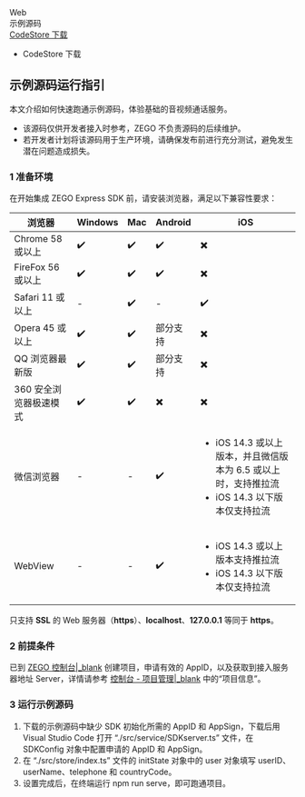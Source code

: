 <div class="download-area">
  <div class="sdk-download-item-wrapper">
    <div class="sdk-fun">Web</div>
    <div class="download-title">示例源码</div>
    <div class="download-selector">
      <div class="download-select-wrapper" style="padding-right: 0;">
        <a class="download-target-btn" href="javascript:void(0);" target="_blank">CodeStore 下载</a>
        <ul class="download-dropdown-list">
          <li data-href="https://codestore.zego.im/project/14"
            class="dropdown-option">
            CodeStore 下载
          </li>
        </ul>
      </div>
    </div>
  </div>
</div>

<!-- Zego-Split-Line Do Not Remove Me -->

## 示例源码运行指引

本文介绍如何快速跑通示例源码，体验基础的音视频通话服务。

<div class="mk-warning">

- 该源码仅供开发者接入时参考，ZEGO 不负责源码的后续维护。
- 若开发者计划将该源码用于生产环境，请确保发布前进行充分测试，避免发生潜在问题造成损失。
</div>

### 1 准备环境

在开始集成 ZEGO Express SDK 前，请安装浏览器，满足以下兼容性要求：

|浏览器|Windows|Mac| Android |iOS |
| --- | --- | --- | --- | --- |
| Chrome 58 或以上| ✔️ | ✔️ | ✔️ | ✖️|
| FireFox 56 或以上 | ✔️ | ✔️| ✔️  | ✖️ |
| Safari 11 或以上 |  -  |✔️|  -  | ✔️ |
| Opera 45 或以上 | ✔️ |✔️| 部分支持 |  ✖️ |
| QQ 浏览器最新版 | ✔️ | ✔️ | 部分支持 |  ✖️ |
| 360 安全浏览器极速模式|✔️  | ✔️ | ✖️ |  ✖️ |
| 微信浏览器|-| - |✔️| <ul><li>iOS 14.3 或以上版本，并且微信版本为 6.5 或以上时，支持推拉流</li><li>iOS 14.3 以下版本仅支持拉流</li></ul> | 
| WebView| -| -| ✔️| <ul><li>iOS 14.3 或以上版本支持推拉流</li><li>iOS 14.3 以下版本仅支持拉流</li></ul> | 


<div class="mk-warning">

只支持 **SSL** 的 Web 服务器（**https**）、**localhost**、**127.0.0.1** 等同于 **https**。 
</div>

### 2 前提条件

已到 [ZEGO 控制台\|_blank](https://console.zego.im/) 创建项目，申请有效的 AppID，以及获取到接入服务器地址 Server，详情请参考 [控制台 - 项目管理\|_blank](#12107) 中的“项目信息”。


### 3 运行示例源码

1. 下载的示例源码中缺少 SDK 初始化所需的 AppID 和 AppSign，下载后用 Visual Studio Code 打开 “./src/service/SDKserver.ts” 文件，在 SDKConfig 对象中配置申请的 AppID 和 AppSign。
2. 在 “./src/store/index.ts” 文件的 initState 对象中的 user 对象填写 userID、userName、telephone 和 countryCode。
3. 设置完成后，在终端运行 npm run serve，即可跑通项目。
